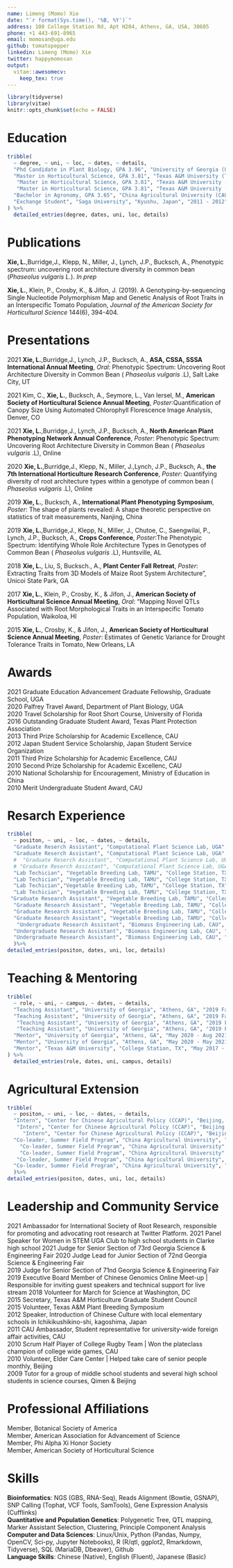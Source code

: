 ---
name: Limeng (Momo) Xie 
date: "`r format(Sys.time(), '%B, %Y')`"
address: 108 College Station Rd, Apt H204, Athens, GA, USA, 30605
phone: +1 443-691-8965
email: momosan@uga.edu
github: tomatopepper
linkedin: Limeng (Momo) Xie
twitter: happymomosan
output: 
  vitae::awesomecv:
    keep_tex: true
---

```{r setup, include=FALSE}
library(tidyverse)
library(vitae)
knitr::opts_chunk$set(echo = FALSE)
```

# Education
```{r education}
tribble(
  ~ degree, ~ uni, ~ loc, ~ dates, ~ details,
  "Phd Candidate in Plant Biology, GPA 3.96", "University of Georgia (UGA)", "Athens, GA", "2018 - Present", "Advisor: Dr. Alexander Bucksch, Computational Plant Science Lab",
  "Master in Horticultural Science, GPA 3.81", "Texas A&M University (TAMU)", "College Station, TX", "2014 - 2016", "Certificate in Applied Statistics",
   "Master in Horticultural Science, GPA 3.81", "Texas A&M University (TAMU)", "College Station, TX", "2014 - 2016","Committee: Dr. Kevin Crosby, Dr. Patricia Klein & Dr. John Jifon, Vegetable Breeding Lab",
   "Master in Horticultural Science, GPA 3.81", "Texas A&M University (TAMU)", "College Station, TX", "2014 - 2016", "Thesis: SNP Discovery and Mapping QTLs Associated with Root Traits and Morphological Traits in Tomato",
  "Bachelor in Agronomy, GPA 3.65", "China Agricultural University (CAU)", "Beijing, China", "2009 - 2014", "Thesis: Evaluation of Methane Production in Anaerobic Reactor with Sweet Potato Vine and Dairy Manure",
  "Exchange Student", "Saga University", "Kyushu, Japan", "2011 - 2012", "Major in Plant Science and Japanese"
) %>%
  detailed_entries(degree, dates, uni, loc, details)
```

# Publications
**Xie, L.**,Burridge,J., Klepp, N., Miller, J., Lynch, J.P., Bucksch, A.,  Phenotypic spectrum: uncovering root architecture diversity in common bean (*Phaseolus vulgaris L.*). *In prep*  

**Xie, L.**, Klein, P., Crosby, K., & Jifon, J. (2019). A Genotyping-by-sequencing Single Nucleotide Polymorphism Map and Genetic Analysis of Root Traits in an Interspecific Tomato Population, _Journal of the American Society for Horticultural Science_ 144(6), 394-404. 


 
# Presentations

2021 **Xie, L.**,Burridge,J., Lynch, J.P., Bucksch, A., **ASA, CSSA, SSSA International Annual Meeting**,  _Oral_: Phenotypic Spectrum: Uncovering Root Architecture Diversity in Common Bean ( _Phaseolus vulgaris_ .L), Salt Lake City, UT

2021 Kim, C., **Xie, L.**, Bucksch, A., Seymore, L., Van Iersel, M., **American Society of Horticultural Science Annual Meeting**, _Poster_:Quantification of Canopy Size Using Automated Chlorophyll Florescence Image Analysis, Denver, CO

2021 **Xie, L.**,Burridge,J., Lynch, J.P., Bucksch, A., **North American Plant Phenotyping Network Annual Conference**,  _Poster_: Phenotypic Spectrum: Uncovering Root Architecture Diversity in Common Bean ( _Phaseolus vulgaris_ .L), Online

2020 **Xie, L.**,Burridge,J., Klepp, N., Miller, J.,Lynch, J.P., Bucksch, A., **the 7th International Horticulture Research Conference**,  _Poster_: Quantifying diversity of root architecture types within a genotype of common bean ( _Phaseolus vulgaris_ .L), Online  

2019 **Xie, L.**, Bucksch, A., **International Plant Phenotyping Symposium**, _Poster_: The shape of plants revealed: A shape theoretic perspective on statistics of trait measurements, Nanjing, China

2019 **Xie, L.**,Burridge,J., Klepp, N., Miller, J., Chutoe, C., Saengwilai, P., Lynch, J.P., Bucksch, A., **Crops Conference**, _Poster_:The Phenotypic Spectrum: Identifying Whole Role Architecture Types in Genotypes of Common Bean ( _Phaseolus vulgaris_ .L), Huntsville, AL 

2018 **Xie, L.**, Liu, S, Bucksch., A., **Plant Center Fall Retreat**, _Poster_: Extracting Traits from 3D Models of Maize Root System Architecture", Unicoi State Park, GA  

2017 **Xie, L.**, Klein, P., Crosby, K., & Jifon, J., **American Society of Horticultural Science Annual Meeting**, _Oral_: "Mapping Novel QTLs Associated with Root Morphological Traits in an Interspecific Tomato Population, Waikoloa, HI  


<!-- 2016 **Xie, L.**, Klein, P., Crosby, K., & Jifon, J., **Annual Meeting of Texas Plant Protection Association**, _Poster_: SNP Discovery and QTL Mapping for Root Related Traits in an Interspecific Tomato Population, Bryan, TX -->

<!-- 2015 **Xie, L.**, Crosby, K., & Jifon, J.,**Annual Meeting of Texas Plant Protection Association**, _Poster_: Estimates of Genetic Variance for Drought Tolerance Traits in Tomato, Bryan, TX  -->

2015 **Xie, L.**, Crosby, K., & Jifon, J., **American Society of Horticultural Science Annual Meeting**, _Poster_: Estimates of Genetic Variance for Drought Tolerance Traits in Tomato, New Orleans, LA 


# Awards
2021 Graduate Education Advancement Graduate Fellowship, Graduate School, UGA   
2020 Palfrey Travel Award, Department of Plant Biology, UGA  
2020 Travel Scholarship for Root Short Course, University of Florida  
2016 Outstanding Graduate Student Award, Texas Plant Protection Association  
2013 Third Prize Scholarship for Academic Excellence, CAU  
2012 Japan Student Service Scholarship, Japan Student Service Organization  
2011 Third Prize Scholarship for Academic Excellence, CAU  
2010 Second Prize Scholarship for Academic Excellenc, CAU  
2010 National Scholarship for Encouragement, Ministry of Education in China  
2010 Merit Undergraduate Student Award, CAU 

# Resarch Experience 
```{r research}
tribble(
  ~ positon, ~ uni, ~ loc, ~ dates, ~ details,
  "Graduate Reserch Assistant", "Computational Plant Science Lab, UGA", "Athens, GA", "2018 - Present", "Current project: Design and excute experiments to study root architecture diversity of crop roots, using common bean as a model species",
  "Graduate Reserch Assistant", "Computational Plant Science Lab, UGA", "Athens, GA", "2018 - Present", "Rotation projects: 1. Developed an image processing pipeline to automatically extract root traits from 3D models of maize root system; 2. Identified potential genetic regions with insulators in Bladderwort by analyzing a public RNA-sea database; 3. Explored genetic variation of volatile content among 150 tomato accessions (wild, semi-domesticated, domesticated) ",
  #  "Graduate Reserch Assistant", "Computational Plant Science Lab, UGA", "Athens, GA", "2018 - Present", " Identified potential genetic regions with insulators in Bladderwort by analyzing a public RNA-sea database",
  # "Graduate Reserch Assistant", "Computational Plant Science Lab, UGA", "Athens, GA", "2018 - Present", "Rotation projects: Explored genetic variation of volatile content among 150 tomato accessions (wild, semi-domesticated, domesticated).",
  "Lab Techician", "Vegetable Breeding Lab, TAMU", "College Station, TX", "2017", "Conducted all daily operations including plant, fertilize, trellis, prune, IPM, supplies and asset acquisition to complete short term and long breeding  goals over 7 greenhouses and acre-size field",
  "Lab Techician", "Vegetable Breeding Lab, TAMU", "College Station, TX", "2017", "Established greenhouse trials of grafted tomatoes to study yield performance in relation to various rootstock and scion combinations",
  "Lab Techician","Vegetable Breeding Lab, TAMU", "College Station, TX", "2017", "Screened pepper hybrids for thrip resistance and performed hybrid testing at multiple locations across Texas",
  "Lab Techician", "Vegetable Breeding Lab, TAMU", "College Station, TX", "2017", "Crossed pepper, tomato, melon and squash to produce hybrid seed.",
 "Graduate Research Assistant", "Vegetable Breeding Lab, TAMU", "College Station, TX", "2014-2016", "Measure morphological root traits using the WinRhizo software",
  "Graduate Research Assistant", "Vegetable Breeding Lab, TAMU", "College Station, TX", "2014-2016", "Extracted, purified, and quantified tomato DNA for GBS library",
  "Graduate Research Assistant", "Vegetable Breeding Lab, TAMU", "College Station, TX", "2014-2016", "Constructed linkage map for mapping population using R/qtl, AsMap, and Joinmap",
  "Graduate Research Assistant", "Vegetable Breeding Lab, TAMU", "College Station, TX", "2014-2016", "Mapped 29 QTLs for 12 root and shoot traits using R/qtl, WinQTLCartographer, MapQTL and QTLNetworks",
   "Undergraduate Research Assistant", "Biomass Engineering Lab, CAU", "Beijing, China", "2012-2014", "Reutilized agricultural wastse, e.g. dairy manure and sweetpotato vine, into clean and renewable energy",
  "Undergraduate Research Assistant", "Biomass Engineering Lab, CAU", "Beijing, China", "2012-2014", "Evaluated the volatile fat acid of effluent using HPLC",
  "Undergraduate Research Assistant", "Biomass Engineering Lab, CAU", "Beijing, China", "2012-2014", "Obtained a opitmal ratio of dairy manure and sweetpotato vine (2:8) to achieve stable methane production"
  )%>%
detailed_entries(positon, dates, uni, loc, details)
```

# Teaching & Mentoring

```{r tutoring}
tribble(
  ~ role, ~ uni, ~ campus, ~ dates, ~ details,
  "Teaching Assistant", "University of Georgia", "Athens, GA", "2019 Fall", "Concepts in Biology (BIOL1103), ~70 students",
  "Teaching Assistant", "University of Georgia", "Athens, GA", "2019 Fall", "Presented lectures for 3 lab session during semester",
   "Teaching Assistant", "University of Georgia", "Athens, GA", "2019 Fall", "Lead field trip and graded assigned homework for class",
   "Teaching Assistant", "University of Georgia", "Athens, GA", "2019 Fall", "Achieved overall student approval rating of 4.38 on 5 point scale",
  "Mentor", "University of Georgia", "Athens, GA", "May 2020 - Aug 2021", "Lilly Adams, REU Project: Developing a new image processing pipeline to extract root trait of Arabidopsis and identifying candidate genes for root traits from GWAS; First Prize at  ",
  "Mentor", "University of Georgia", "Athens, GA", "May 2020 - May 2021", "Joslyn Mcklveen, CURO Project: Analyze the effect of temperature and humidity on plant development on a newly-developed mesocosm system",
  "Mentor", "Texas A&M University", "College Station, TX", "May 2017 - Dec 2017", "Trained 8 undergraduates of pepper and tomato breeding"
) %>% 
  detailed_entries(role, dates, uni, campus, details)
```
\pagebreak

# Agricultural Extension 
```{r extension}
tribble(
  ~ positon, ~ uni, ~ loc, ~ dates, ~ details,
  "Intern", "Center for Chinese Agricultural Policy (CCAP)", "Beijing, China", "Aug 2011", "Participated the Farmer Field School Promotion Project led by CCAP, Ministry of Agriculture, and Rand Corporation (US)",
   "Intern", "Center for Chinese Agricultural Policy (CCAP)", "Beijing, China", "Aug 2011", "Investigated application of pesticides and fertilizers in tomato productions in Hubei Province",
     "Intern", "Center for Chinese Agricultural Policy (CCAP)", "Beijing, China", "Aug 2011", "Surveyed farmers in three villages and analyzed the questionare data",
  "Co-leader, Summer Field Program", "China Agricultural University", "Beijing, China", "June 2011", "Investigated the overuse of additives in the daylily industry in Qidong County",
    "Co-leader, Summer Field Program", "China Agricultural University", "Beijing, China", "June 2011", "Surveyed with local farmers and small business owners (>200 people)",
    "Co-leader, Summer Field Program", "China Agricultural University", "Beijing, China", "June 2011", "Presented results to the local government and appeared on the local media",
   "Co-leader, Summer Field Program", "China Agricultural University", "Beijing, China", "June 2011", "Organized a workshop introducing alternative methods to preserve daylily for farmers ",
  "Co-leader, Summer Field Program", "China Agricultural University", "Beijing, China", "June 2011", "Won the Excellent Investigators Team Award ",
  )%>%
detailed_entries(positon, dates, uni, loc, details)
```

# Leadership and Community Service
2021   Ambassador for International Society of Root Research, responsible for promoting and advocating root research at Twitter Platform. 
2021   Panel Speaker for Women in STEM UGA Club to high school students in Clarke high school
2021   Judge for Senior Section of 73rd Georgia Science & Engineering Fair
2020   Judge Lead for Junior Section of 72nd Georgia Science & Engineering Fair  
2019   Judge for Senior Section of 71nd Georgia Science & Engineering Fair  
2019   Executive Board Member of Chinese Genomics Online Meet-up | Responsible for inviting guest speakers and technical support for live stream 
2018   Volunteer for March for Science at Washington, DC  
2015   Secretary, Texas A&M Horticulture Graduate Student Council  
2015   Volunteer, Texas A&M Plant Breeding Symposium  
2012   Speaker, Introduction of Chinese Culture with local elementary schools in Ichikikushikino-shi, kagoshima, Japan  
2011   CAU Ambassador, Student representative for university-wide foreign affair activities, CAU  
2010   Scrum Half Player of College Rugby Team | Won the plateclass champion of college wide games, CAU  
2010   Volunteer, Elder Care Center | Helped take care of senior people monthly, Beijing  
2009   Tutor for a group of middle school students and several high school students in science courses, Qimen & Beijing  

# Professional Affiliations 
Member, Botanical Society of America  
Member, American Association for Advancement of Science  
Member, Phi Alpha Xi Honor Society  
Member, American Society of Horticultural Science   

# Skills
**Bioinformatics**: NGS (GBS, RNA-Seq), Reads Alignment (Bowtie, GSNAP), SNP Calling (Tophat, VCF Tools, SamTools), Gene Expression Analysis (Cufflinks)  
**Quantitative and Population Genetics**: Polygenetic Tree, QTL mapping, Marker Assistant Selection, Clustering, Principle Component Analysis  
**Computer and Data Sciences**: Linux/Unix, Python (Pandas, Numpy, OpenCV, Sci-py, Jupyter Notebooks), R (R/qtl, ggplot2, Rmarkdown, Tidyverse), SQL (MariaDB, Dbeaver), Github  
**Language Skills**: Chinese (Native), English (Fluent), Japanese (Basic)